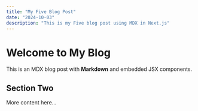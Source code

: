 ```yaml
---
title: "My Five Blog Post"
date: "2024-10-03"
description: "This is my Five blog post using MDX in Next.js"
---
```


# Welcome to My Blog

This is an MDX blog post with **Markdown** and embedded JSX components.

<CustomComponent />

## Section Two

More content here...
